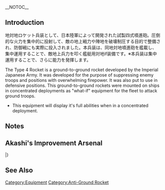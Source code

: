 __NOTOC__
{{EquipmentInfo|348}}

==Introduction==
地対地ロケット兵装として、日本陸軍によって開発された試製四式噴進砲。圧倒的な火力を集中的に投射して、敵の地上戦力や陣地を破壊制圧する目的で整備され、防御戦にも実際に投入されました。本兵装は、同地対地噴進砲を艦載し、集中運用することで、敵地上兵力を叩く艦艇用対地if装備です。※本兵装は集中運用することで、さらに能力を発揮します。

The Type 4 Rocket is a ground-to-ground rocket developed by the Imperial Japanese Army. It was developed for the purpose of suppressing enemy troops and positions with overwhelming firepower. It was also put to use in defensive positions. This ground-to-ground rockets were mounted on ships in concentrated deployments as "what-if" equipment for the fleet to attack ground troops.

* This equipment will display it's full abilities when in a concentrated deployment.

==Notes==

==Akashi's Improvement Arsenal==
{{AkashiWorkshop}}
{{AkashiWorkshopLine
|Name={{PAGENAME}}
|ItemType=AntiGroundArtillery
|Fuel=20
|Ammo=120
|Steel=30
|Baux=10
|Mats0-5=4/5
|Mats6-9=5/8
|Mats10=20/36
|Screws0-5=3/3
|Screws6-9=4/6
|Screws10=7/13
|EquipConsume0-5=1x{{Drum}}
|EquipConsume6-9=1x{{GreenGunMG|12cm 30-tube Rocket Launcher}}
|EquipConsume10=1x{{AntiGroundArtillery|Shipborne Model Type 4 20cm Anti-ground Rocket Launcher}}<br>2x{{RocketMat}}
|Sun=&nbsp;<br/>O<br/>Ar
|Mon=Ak<br/>O<br/>Ar
|Tue=Ak<br/>O<br/>Ar
|Wed=Ak<br/>O<br/>Ar
|Thu=Ak<br/>O<br/>Ar
|Fri=&nbsp;<br/>O<br/>Ar
|Sat=&nbsp;<br/>O<br/>Ar
|2ndShip=[[Akitsushima Kai]]<br/>[[Ooshio Kai Ni]]<br/>[[Arashio Kai Ni]]
|Notes = Uses 1x [[Drum Canister]] for improvement up to ★+6 <br> Uses 1x [[12cm 30-tube Rocket Launcher]] for improvement past ★+6 <br> Uses 1x {{PAGENAME}} and 2x [[New Model Rocket Development Material]] for upgrade to [[Type 4 20cm Anti-ground Rocket Launcher (Concentrated Deployment)]].
}}
|}

==See Also==
{{Equipmentlist}}
[[Category:Equipment]]
[[Category:Anti-Ground Rocket]]